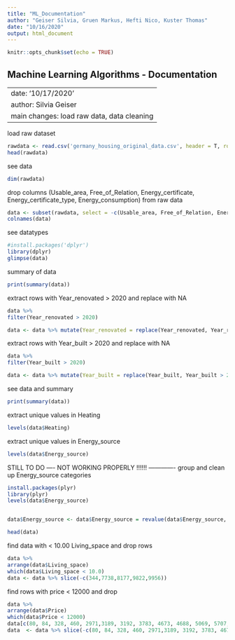 ```yaml
---
title: "ML_Documentation"
author: "Geiser Silvia, Gruen Markus, Hefti Nico, Kuster Thomas"
date: "10/16/2020"
output: html_document
---
```


```r
knitr::opts_chunk$set(echo = TRUE)
```



## Machine Learning Algorithms - Documentation 

---
date: '10/17/2020'
author: Silvia Geiser
main changes: load raw data, data cleaning
---
load raw dataset
```r
rawdata <- read.csv('germany_housing_original_data.csv', header = T, row.names = 'X')
head(rawdata)
```

see data
```r
dim(rawdata)
```


drop columns (Usable_area, Free_of_Relation, Energy_certificate, Energy_certificate_type, Energy_consumption) from raw data
```r
data <- subset(rawdata, select = -c(Usable_area, Free_of_Relation, Energy_certificate, Energy_certificate_type, Energy_consumption))
colnames(data)
```

see datatypes
```r
#install.packages('dplyr')
library(dplyr)
glimpse(data)
```

summary of data
```r
print(summary(data))
```


extract rows with Year_renovated > 2020 and replace with NA
```r
data %>%
filter(Year_renovated > 2020)

data <- data %>% mutate(Year_renovated = replace(Year_renovated, Year_renovated > 2020, NA))
```



extract rows with Year_built > 2020 and replace with NA
```r
data %>%
filter(Year_built > 2020)

data <- data %>% mutate(Year_built = replace(Year_built, Year_built > 2020, NA))
```

see data and summary
```r
print(summary(data))
```
extract unique values in Heating
```r
levels(data$Heating)
```

extract unique values in Energy_source

```r
levels(data$Energy_source)
```


STILL TO DO ---- NOT WORKING PROPERLY !!!!!! -------------
group and clean up Energy_source categories
```r
install.packages(plyr)
library(plyr)
levels(data$Energy_source)


data$Energy_source <- data$Energy_source = revalue(data$Energy_source, c(' Gas ' = 'natural gas', " Ã–l " = 'oil', ' FernwÃ¤rme, Bioenergie ' = 'district heating', ' Gas, FernwÃ¤rme-Dampf ' = 'natural gas', ' Solar, Ã–l ' = 'renewable energies', ' Solar, Holz-Hackschnitzel ' = 'renewable energies', ' Erdgas schwer ' = 'natural gas', ' Solar, Holzpellets, Holz ' = 'renewable energies', ' ErdwÃ¤rme ' = 'renewable energies', ' Holzpellets, Strom ' = 'wood', ' Holz ' = 'wood', ' Solar, Erdgas schwer ' = 'renewable energies', ' Solar, Ã–l, Strom, KWK fossil ' = 'renewable energies', ' UmweltwÃ¤rme ' = 'renewable energies', ' KWK erneuerbar ' = 'renewable energies', ' Bioenergie ' = 'renewable energies', ' Solar ' = 'renewable energies', ' Gas, Strom ' = 'natural gas', ' NahwÃ¤rme ' = 'renewable energies', ' Gas, Holz ' = 'natural gas', ' FernwÃ¤rme-Dampf ' = 'district heating', ' Solar, Holzpellets, Ã–l ' = 'renewable energies', ' Erdgas schwer, Bioenergie ' = 'natural gas', ' WÃ¤rmelieferung ' = 'district heating', ' Ã–l, Bioenergie ' = 'oil', ' Gas, Ã–l, Strom ' = 'natural gas', ' Kohle, Holz ' = 'coal', ' Holz, Bioenergie ' = 'wood', ' Holzpellets, Holz ' = 'wood', ' Strom, UmweltwÃ¤rme ' = 'electricity', ' Strom ' = 'electricity', ' ErdwÃ¤rme, Holzpellets ' = 'renewable energies', ' FernwÃ¤rme ' = 'district heating', ' Holzpellets ' = 'wood', ' Gas, Ã–l ' = 'natural gas', ' Holz-Hackschnitzel ' = 'wood', ' Erdgas leicht ' = 'natural gas', ' Strom, Holz ' = 'electricity', ' Ã–l, Strom ' = 'oil', ' Solar, Gas ' = 'renewable energies', ' Holzpellets, Ã–l ' = 'wood', ' Solar, Ã–l, Holz ' = 'renewable energies', ' FlÃ¼ssiggas ' = 'natural gas', ' Solar, Holzpellets ' = 'renewable energies', ' Ã–l, Holz ' = 'oil', ' Erdgas schwer, Holz ' = 'natural gas', ' Gas, Holz-Hackschnitzel ' = 'natural gas', ' Holzpellets, Holz-Hackschnitzel ' = 'wood', ' Solar, Ã–l, Strom ' = 'renewable energies', ' Strom, Kohle ' = 'electricity', ' ErdwÃ¤rme, Solar ' = 'district heating', ' Solar, Ã–l, Bioenergie ' = 'renewable energies', ' Gas, Bioenergie ' = 'natural gas', ' Windenergie ' = 'renewable energies', ' Ã–l, Strom, Holz ' = 'oil', ' Solar, Strom, Bioenergie ' = 'renewable energies', ' Holzpellets, Gas, Ã–l ' = 'wood', ' Strom, Bioenergie ' = 'electricity', ' Erdgas leicht, Erdgas schwer ' = 'natural gas', ' Wasserenergie ' = 'renewable energies', ' Kohle ' = 'coal', ' Solar, Ã–l, Holz-Hackschnitzel ' = 'renewable energies', ' Gas, KWK fossil ' = 'natural gas', ' ErdwÃ¤rme, FernwÃ¤rme ' = 'renewable energies', ' Ã–l, Kohle ' = 'oil', ' FlÃ¼ssiggas, Holz ' = 'natural gas', ' Ã–l, Kohle, Holz ' = 'oil', ' FernwÃ¤rme, NahwÃ¤rme, KWK fossil ' = 'district heating', ' KWK fossil ' = 'district heating', ' ErdwÃ¤rme, Gas ' = 'renewable energies', ' Strom, Kohle, Holz ' = 'electricity', 'KWK regenerativ ' = 'district heating', ' ErdwÃ¤rme, UmweltwÃ¤rme ' = 'renewable energies', ' Solar, UmweltwÃ¤rme ' = 'renewable energies', ' Kohle/Koks ' = 'coal', ' Solar, Gas, Ã–l ' = 'renewable energies', ' Solar, Gas, Wasserenergie ' = 'renewable energies', ' Ã–l, UmweltwÃ¤rme ' = 'oil', ' Solar, Strom ' = 'renewable energies', ' Ã–l, FernwÃ¤rme ' = 'oil', ' FernwÃ¤rme, FlÃ¼ssiggas ' = ' district heating', ' Solar, Holz ' = 'renewable energies', ' Solar, Gas, Holz ' = 'renewable energies', ' Holzpellets, Kohle, Holz ' = 'wood', ' Ã–l, Strom, Kohle, Holz ' = 'oil', ' Strom, Holz-Hackschnitzel ' = 'electricity', ' ErdwÃ¤rme, Solar, UmweltwÃ¤rme ' = 'renewable energies', ' Solar, Gas, Ã–l, Holz ' = 'renewable energies', ' Gas, Strom, Kohle, Holz ' = 'natural gas', ' Gas, Ã–l, Kohle ' = 'natural gas', ' Gas, Kohle, Holz ' = 'natural gas', ' Gas, FernwÃ¤rme ' = 'natural gas', ' Solar, Gas, Strom ' = 'renewable energies', ' Solar, Gas, Strom, Holz ' = 'renewable energies', ' Holzpellets, Gas ' = 'wood', ' ErdwÃ¤rme, Strom ' = 'renewable energies', ' Strom, FlÃ¼ssiggas ' = 'electricity', ' Solar, Bioenergie ' = 'renewable energies', ' Gas, Ã–l, Kohle, Holz ' = 'natural gas', ' Gas, Strom, Holz ' = 'natural gas', ' Gas, Ã–l, Holz ' = 'natural gas', ' Gas, Wasserenergie ' = 'natural gas', ' ErdwÃ¤rme, Solar, Holzpellets, Holz ' = 'district heating', ' Solar, Holzpellets, Strom ', 'renewable energies'))
```

```r
head(data)
```


find data with < 10.00 Living_space and drop rows
```r
data %>%
arrange(data$Living_space)
which(data$Living_space < 10.0)
data <- data %>% slice(-c(344,7738,8177,9822,9956))
```


find rows with price < 12000 and drop
```r
data %>%
arrange(data$Price)
which(data$Price < 12000)
data[c(80, 84, 328, 460, 2971,3189, 3192, 3783, 4673, 4688, 5069, 5707, 5708, 5709, 5774, 6079, 6661, 6987, 7591,7656, 7838, 7859, 7997, 8617, 8738, 8868, 8874, 9001, 9019, 9100, 9378, 9681, 9755, 9777, 9798, 9936, 9974, 10352),]
data  <- data %>% slice(-c(80, 84, 328, 460, 2971,3189, 3192, 3783, 4673, 4688, 5069, 5707, 5708, 5709, 5774, 6079, 6661, 6987, 7591,7656, 7838, 7859, 7997, 8617, 8738, 8868, 8874, 9001, 9019, 9100, 9378, 9681, 9755, 9777, 9798, 9936, 9974, 10352))
```





